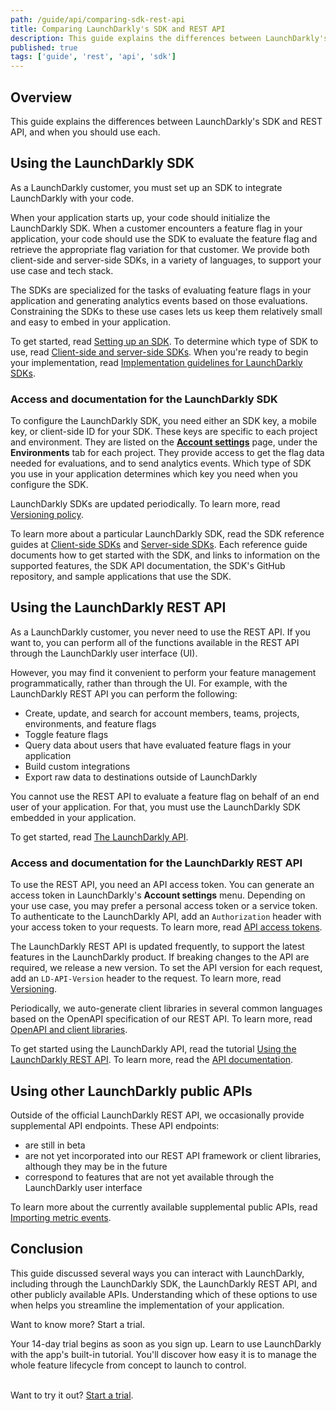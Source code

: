 ```yaml
---
path: /guide/api/comparing-sdk-rest-api
title: Comparing LaunchDarkly's SDK and REST API
description: This guide explains the differences between LaunchDarkly's SDK and REST API, and when you should use each.
published: true
tags: ['guide', 'rest', 'api', 'sdk']
---
```


## Overview

This guide explains the differences between LaunchDarkly's SDK and REST API, and when you should use each.

## Using the LaunchDarkly SDK

As a LaunchDarkly customer, you must set up an SDK to integrate LaunchDarkly with your code.

When your application starts up, your code should initialize the LaunchDarkly SDK. When a customer encounters a feature flag in your application, your code should use the SDK to evaluate the feature flag and retrieve the appropriate flag variation for that customer. We provide both client-side and server-side SDKs, in a variety of languages, to support your use case and tech stack.

The SDKs are specialized for the tasks of evaluating feature flags in your application and generating analytics events based on those evaluations. Constraining the SDKs to these use cases lets us keep them relatively small and easy to embed in your application.

To get started, read [Setting up an SDK](/home/getting-started/setting-up). To determine which type of SDK to use, read [Client-side and server-side SDKs](/sdk/concepts/client-side-server-side). When you're ready to begin your implementation, read [Implementation guidelines for LaunchDarkly SDKs](/sdk/concepts/getting-started#implementation-guidelines-for-launchdarkly-sdks).

### Access and documentation for the LaunchDarkly SDK

To configure the LaunchDarkly SDK, you need either an SDK key, a mobile key, or client-side ID for your SDK. These keys are specific to each project and environment. They are listed on the [**Account settings**](https://app.launchdarkly.com/settings/projects) page, under the **Environments** tab for each project. They provide access to get the flag data needed for evaluations, and to send analytics events. Which type of SDK you use in your application determines which key you need when you configure the SDK.

LaunchDarkly SDKs are updated periodically. To learn more, read [Versioning policy](/sdk/concepts/versioning).

To learn more about a particular LaunchDarkly SDK, read the SDK reference guides at [Client-side SDKs](/sdk/client-side) and [Server-side SDKs](/sdk/server-side). Each reference guide documents how to get started with the SDK, and links to information on the supported features, the SDK API documentation, the SDK's GitHub repository, and sample applications that use the SDK.

## Using the LaunchDarkly REST API

As a LaunchDarkly customer, you never need to use the REST API. If you want to, you can perform all of the functions available in the REST API through the LaunchDarkly user interface (UI).

However, you may find it convenient to perform your feature management programmatically, rather than through the UI. For example, with the LaunchDarkly REST API you can perform the following:

* Create, update, and search for account members, teams, projects, environments, and feature flags
* Toggle feature flags
* Query data about users that have evaluated feature flags in your application
* Build custom integrations
* Export raw data to destinations outside of LaunchDarkly

You cannot use the REST API to evaluate a feature flag on behalf of an end user of your application. For that, you must use the LaunchDarkly SDK embedded in your application.

To get started, read [The LaunchDarkly API](/home/connecting/api).

### Access and documentation for the LaunchDarkly REST API

To use the REST API, you need an API access token. You can generate an access token in LaunchDarkly's **Account settings** menu. Depending on your use case, you may prefer a personal access token or a service token. To authenticate to the LaunchDarkly API, add an `Authorization` header with your access token to your requests. To learn more, read [API access tokens](/home/account-security/api-access-tokens).

The LaunchDarkly REST API is updated frequently, to support the latest features in the LaunchDarkly product. If breaking changes to the API are required, we release a new version. To set the API version for each request, add an `LD-API-Version` header to the request. To learn more, read [Versioning](https://apidocs.launchdarkly.com/#section/Overview/Versioning).

Periodically, we auto-generate client libraries in several common languages based on the OpenAPI specification of our REST API. To learn more, read [OpenAPI and client libraries](https://apidocs.launchdarkly.com/#section/Overview/OpenAPI-(Swagger)-and-client-libraries).

To get started using the LaunchDarkly API, read the tutorial [Using the LaunchDarkly REST API](/guides/api/rest-api). To learn more, read the [API documentation](https://apidocs.launchdarkly.com/).

## Using other LaunchDarkly public APIs

Outside of the official LaunchDarkly REST API, we occasionally provide supplemental API endpoints. These API endpoints:

  * are still in beta
  * are not yet incorporated into our REST API framework or client libraries, although they may be in the future
  * correspond to features that are not yet available through the LaunchDarkly user interface

To learn more about the currently available supplemental public APIs, read [Importing metric events](/home/creating-experiments/import-metric-events).

## Conclusion

This guide discussed several ways you can interact with LaunchDarkly, including through the LaunchDarkly SDK, the LaunchDarkly REST API, and other publicly available APIs. Understanding which of these options to use when helps you streamline the implementation of your application.

<Callout intent="primary" site="launchDarkly">
<CalloutTitle>Want to know more? Start a trial.</CalloutTitle>
<CalloutDescription>

Your 14-day trial begins as soon as you sign up. Learn to use LaunchDarkly with the app's built-in tutorial. You'll discover how easy it is to manage the whole feature lifecycle from concept to launch to control.<br/><br/>

Want to try it out? [Start a trial](https://launchdarkly.com/start-trial/).

</CalloutDescription>
</Callout>
